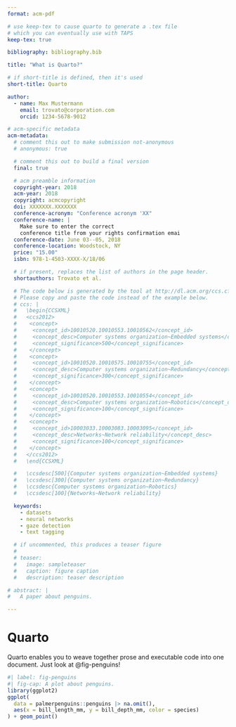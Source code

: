 ```yaml
---
format: acm-pdf

# use keep-tex to cause quarto to generate a .tex file
# which you can eventually use with TAPS
keep-tex: true

bibliography: bibliography.bib

title: "What is Quarto?"

# if short-title is defined, then it's used
short-title: Quarto

author:
  - name: Max Mustermann
    email: trovato@corporation.com
    orcid: 1234-5678-9012

# acm-specific metadata
acm-metadata:
  # comment this out to make submission not-anonymous
  # anonymous: true

  # comment this out to build a final version
  final: true

  # acm preamble information
  copyright-year: 2018
  acm-year: 2018
  copyright: acmcopyright
  doi: XXXXXXX.XXXXXXX
  conference-acronym: "Conference acronym 'XX"
  conference-name: |
    Make sure to enter the correct
    conference title from your rights confirmation emai
  conference-date: June 03--05, 2018
  conference-location: Woodstock, NY
  price: "15.00"
  isbn: 978-1-4503-XXXX-X/18/06

  # if present, replaces the list of authors in the page header.
  shortauthors: Trovato et al.

  # The code below is generated by the tool at http://dl.acm.org/ccs.cfm.
  # Please copy and paste the code instead of the example below.
  # ccs: |
  #   \begin{CCSXML}
  #   <ccs2012>
  #    <concept>
  #     <concept_id>10010520.10010553.10010562</concept_id>
  #     <concept_desc>Computer systems organization~Embedded systems</concept_desc>
  #     <concept_significance>500</concept_significance>
  #    </concept>
  #    <concept>
  #     <concept_id>10010520.10010575.10010755</concept_id>
  #     <concept_desc>Computer systems organization~Redundancy</concept_desc>
  #     <concept_significance>300</concept_significance>
  #    </concept>
  #    <concept>
  #     <concept_id>10010520.10010553.10010554</concept_id>
  #     <concept_desc>Computer systems organization~Robotics</concept_desc>
  #     <concept_significance>100</concept_significance>
  #    </concept>
  #    <concept>
  #     <concept_id>10003033.10003083.10003095</concept_id>
  #     <concept_desc>Networks~Network reliability</concept_desc>
  #     <concept_significance>100</concept_significance>
  #    </concept>
  #   </ccs2012>
  #   \end{CCSXML}

  #   \ccsdesc[500]{Computer systems organization~Embedded systems}
  #   \ccsdesc[300]{Computer systems organization~Redundancy}
  #   \ccsdesc{Computer systems organization~Robotics}
  #   \ccsdesc[100]{Networks~Network reliability}

  keywords:
    - datasets
    - neural networks
    - gaze detection
    - text tagging

  # if uncommented, this produces a teaser figure
  #
  # teaser:
  #   image: sampleteaser
  #   caption: figure caption
  #   description: teaser description

# abstract: |
#   A paper about penguins.

---
```


# Quarto

Quarto enables you to weave together prose and
executable code into one document.
Just look at @fig-penguins!

```r
#| label: fig-penguins
#| fig-cap: A plot about penguins.
library(ggplot2)
ggplot(
  data = palmerpenguins::penguins |> na.omit(),
  aes(x = bill_length_mm, y = bill_depth_mm, color = species)
) + geom_point()
```
